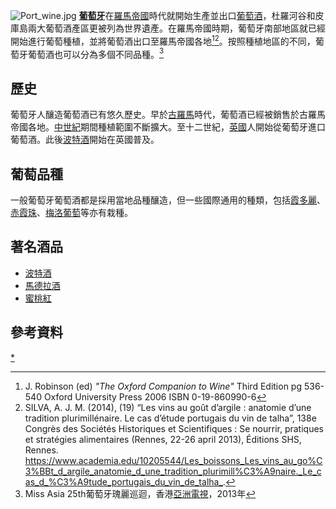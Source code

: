 [[File:Port_wine.jpg|right]]
'''[[葡萄牙|葡萄牙]]'''在[[羅馬帝國|羅馬帝國]]時代就開始生產並出口[[葡萄酒|葡萄酒]]，杜羅河谷和皮庫島兩大葡萄酒產區更被列為世界遺產。在羅馬帝國時期，葡萄牙南部地區就已經開始進行葡萄種植，並將葡萄酒出口至羅馬帝國各地<ref name="Oxford pg 536-540">J. Robinson (ed) ''"The Oxford Companion to Wine"'' Third Edition  pg 536-540 Oxford University Press 2006 ISBN 0-19-860990-6</ref><ref name="academia.edu">SILVA, A. J. M. (2014), (19) “Les vins au goût d’argile : anatomie d’une tradition plurimillénaire. Le cas d’étude portugais du vin de talha”, 138e Congrès des Sociétés Historiques et Scientifiques : Se nourrir, pratiques et stratégies alimentaires (Rennes, 22-26 april 2013), Éditions SHS, Rennes. https://www.academia.edu/10205544/Les_boissons_Les_vins_au_go%C3%BBt_d_argile_anatomie_d_une_tradition_plurimill%C3%A9naire._Le_cas_d_%C3%A9tude_portugais_du_vin_de_talha_.</ref>。按照種植地區的不同，葡萄牙葡萄酒也可以分為多個不同品種。<ref>Miss Asia 25th葡萄牙瑰麗巡迴，香港[[亞洲電視|亞洲電視]]，2013年</ref>

==歷史==
葡萄牙人釀造葡萄酒已有悠久歷史。早於[[古羅馬|古羅馬]]時代，葡萄酒已經被銷售於古羅馬帝國各地。[[中世紀|中世紀]]期間種植範圍不斷擴大。至十二世紀，[[英國|英國]]人開始從葡萄牙進口葡萄酒。此後[[波特酒|波特酒]]開始在英國普及。

==葡萄品種==

一般葡萄牙葡萄酒都是採用當地品種釀造，但一些國際通用的種類，包括[[霞多麗|霞多麗]]、[[赤霞珠|赤霞珠]]、[[梅洛葡萄|梅洛葡萄]]等亦有栽種。

==著名酒品==
*[[波特酒|波特酒]]
*[[馬德拉酒|馬德拉酒]]
*[[蜜桃紅|蜜桃紅]]

==參考資料==
{{reflist}}
[[Category:葡萄牙葡萄酒|*]]